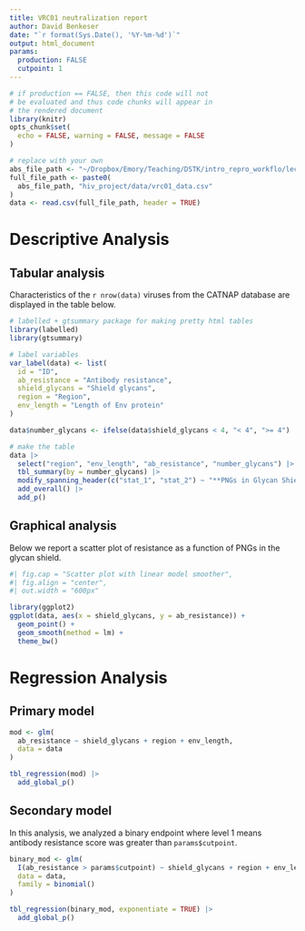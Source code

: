 ```yaml
---
title: VRC01 neutralization report
author: David Benkeser
date: "`r format(Sys.Date(), '%Y-%m-%d')`"
output: html_document
params:
  production: FALSE
  cutpoint: 1
---
```


```r
# if production == FALSE, then this code will not
# be evaluated and thus code chunks will appear in 
# the rendered document
library(knitr)
opts_chunk$set(
  echo = FALSE, warning = FALSE, message = FALSE
)
```


```r
# replace with your own
abs_file_path <- "~/Dropbox/Emory/Teaching/DSTK/intro_repro_workflo/lectures/04_rmarkdown/"
full_file_path <- paste0(
  abs_file_path, "hiv_project/data/vrc01_data.csv"
)
data <- read.csv(full_file_path, header = TRUE)
```

# Descriptive Analysis

## Tabular analysis

Characteristics of the `r nrow(data)` viruses from the CATNAP database are displayed in the table below.

```r
# labelled + gtsummary package for making pretty html tables
library(labelled)
library(gtsummary)

# label variables
var_label(data) <- list(
  id = "ID",
  ab_resistance = "Antibody resistance",
  shield_glycans = "Shield glycans",
  region = "Region",
  env_length = "Length of Env protein"
)

data$number_glycans <- ifelse(data$shield_glycans < 4, "< 4", ">= 4")

# make the table
data |> 
  select("region", "env_length", "ab_resistance", "number_glycans") |>
  tbl_summary(by = number_glycans) |> 
  modify_spanning_header(c("stat_1", "stat_2") ~ "**PNGs in Glycan Shield**") |>
  add_overall() |>
  add_p()
```


## Graphical analysis

Below we report a scatter plot of resistance as a function of PNGs in the glycan shield.

```r
#| fig.cap = "Scatter plot with linear model smoother",
#| fig.align = "center", 
#| out.width = "600px"

library(ggplot2)
ggplot(data, aes(x = shield_glycans, y = ab_resistance)) + 
  geom_point() +
  geom_smooth(method = lm) + 
  theme_bw()
```

# Regression Analysis

## Primary model

```r
mod <- glm(
  ab_resistance ~ shield_glycans + region + env_length,
  data = data
)

tbl_regression(mod) |>
  add_global_p()
```

## Secondary model

In this analysis, we analyzed a binary endpoint where level 1 means antibody resistance score was greater than `params$cutpoint`.

```r
binary_mod <- glm(
  I(ab_resistance > params$cutpoint) ~ shield_glycans + region + env_length,
  data = data, 
  family = binomial()
)

tbl_regression(binary_mod, exponentiate = TRUE) |>
  add_global_p()
```